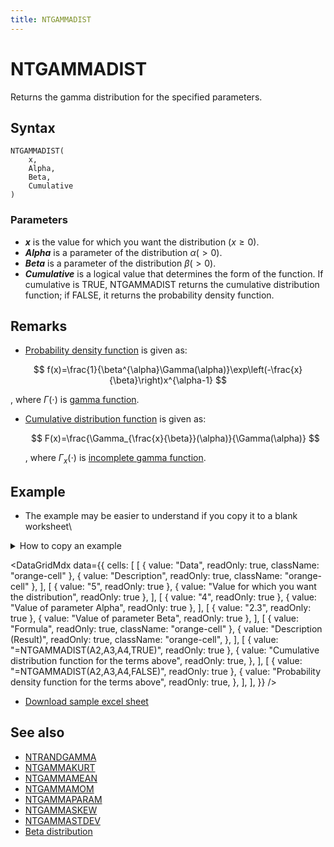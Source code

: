 ```yaml
---
title: NTGAMMADIST
---
```



# NTGAMMADIST

Returns the gamma distribution for the specified parameters.

## Syntax

```excel
NTGAMMADIST(
    x,
    Alpha,
    Beta,
    Cumulative
)
```

### Parameters

- **_x_** is the value for which you want the distribution ($x\geq 0$).
- **_Alpha_** is a parameter of the distribution $\alpha(>0)$.
- **_Beta_** is a parameter of the distribution $\beta(>0)$.
- **_Cumulative_** is a logical value that determines the form of the function. If cumulative is TRUE, NTGAMMADIST returns the cumulative distribution function; if FALSE, it returns the probability density function.

## Remarks

- [Probability density function](https://www.ntrand.com/glossary/#local_probability) is given as:

$$
  f(x)=\frac{1}{\beta^{\alpha}\Gamma(\alpha)}\exp\left(-\frac{x}{\beta}\right)x^{\alpha-1}
$$

, where $\Gamma(\cdot)$ is [gamma function](https://www.ntrand.com/glossary/#local_Gamma).

- [Cumulative distribution function](https://www.ntrand.com/glossary/#local_cumulative) is given as:

  $$
  F(x)=\frac{\Gamma_{\frac{x}{\beta}}(\alpha)}{\Gamma(\alpha)}
  $$

  , where $\Gamma_{x}(\cdot)$ is [incomplete gamma function](https://www.ntrand.com/glossary/#local_incomplete_gamma).

## Example

- The example may be easier to understand if you copy it to a blank worksheet\

<details>
  <summary>How to copy an example</summary>

1.  Create a blank workbook or worksheet.
2.  Select the example in the Help topic.

    **Note**  Do not select the row or column headers.

    ![Selecting an example from Help](./../../assets/functions/HowToCopy.png)

    Selecting an example from Help

3.  Press CTRL+C.
4.  In the worksheet, select cell A1, and press CTRL+V.
5.  To switch between viewing the results and viewing the formulas that return the results, press CTRL+` (grave accent), or on the **Tools** menu, point to **Formula Auditing**, and then click **Formula Auditing Mode**.

</details>

<DataGridMdx
  data={{
    cells: [
      [
        { value: "Data", readOnly: true, className: "orange-cell" },
        { value: "Description", readOnly: true, className: "orange-cell" },
      ],
      [
        { value: "5", readOnly: true },
        { value: "Value for which you want the distribution", readOnly: true },
      ],
      [
        { value: "4", readOnly: true },
        { value: "Value of parameter Alpha", readOnly: true },
      ],
      [
        { value: "2.3", readOnly: true },
        { value: "Value of parameter Beta", readOnly: true },
      ],
      [
        { value: "Formula", readOnly: true, className: "orange-cell" },
        {
          value: "Description (Result)",
          readOnly: true,
          className: "orange-cell",
        },
      ],
      [
        { value: "=NTGAMMADIST(A2,A3,A4,TRUE)", readOnly: true },
        {
          value: "Cumulative distribution function for the terms above",
          readOnly: true,
        },
      ],
      [
        { value: "=NTGAMMADIST(A2,A3,A4,FALSE)", readOnly: true },
        {
          value: "Probability density function for the terms above",
          readOnly: true,
        },
      ],
    ],
  }}
/>

- [Download sample excel sheet](https://www.ntrand.com/files/NtRand2.zip "Downloading Sample")

## See also

- [NTRANDGAMMA](https://www.ntrand.com/ntrandgamma/)
- [NTGAMMAKURT](https://www.ntrand.com/ntgammakurt/)
- [NTGAMMAMEAN](https://www.ntrand.com/ntgammamean/)
- [NTGAMMAMOM](https://www.ntrand.com/ntgammamom/)
- [NTGAMMAPARAM](https://www.ntrand.com/ntgammaparam/)
- [NTGAMMASKEW](https://www.ntrand.com/ntgammaskew/)
- [NTGAMMASTDEV](https://www.ntrand.com/ntgammastdev/)
- [Beta distribution](https://www.ntrand.com/gamma-distribution/)

